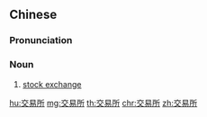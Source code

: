 ==Chinese==
{{zh-forms|type=21}}

===Pronunciation===
{{zh-pron
|m=jiāoyìsuǒ
|c=gaau1 jik6 so2
|cat=n
}}

===Noun===
{{zh-noun}}

# [[stock exchange]]

[[hu:交易所]]
[[mg:交易所]]
[[th:交易所]]
[[chr:交易所]]
[[zh:交易所]]